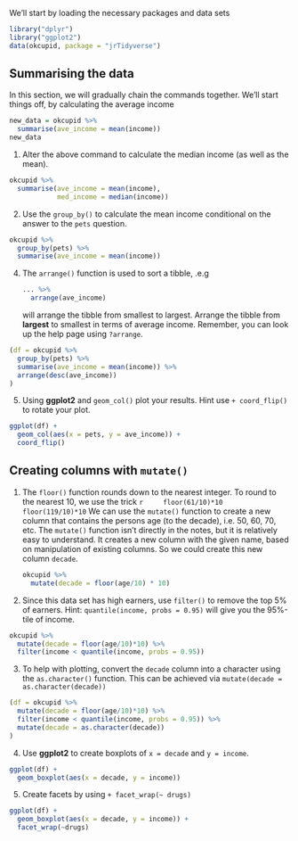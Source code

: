 We'll start by loading the necessary packages and data sets
```r
library("dplyr")
library("ggplot2")
data(okcupid, package = "jrTidyverse")
```

## Summarising the data

In this section, we will gradually chain the commands together. We'll 
start things off, by calculating the average income

```r
new_data = okcupid %>% 
  summarise(ave_income = mean(income))
new_data
```

1. Alter the above command to calculate the median income (as well as the mean).

```r
okcupid %>% 
  summarise(ave_income = mean(income),
            med_income = median(income))
```

2. Use the `group_by()` to calculate the mean income conditional on the answer
to the `pets` question.

```r
okcupid %>%
  group_by(pets) %>%
  summarise(ave_income = mean(income))
```


4. The `arrange()` function is used to sort a tibble, .e.g

    ```r
    ... %>%
      arrange(ave_income)
    ```
  will arrange the tibble from smallest to largest. Arrange the tibble from __largest__
to smallest in terms of average income. Remember, you can look up the help page using `?arrange`.

```r
(df = okcupid %>%
  group_by(pets) %>%
  summarise(ave_income = mean(income)) %>%
  arrange(desc(ave_income))
)
```

5. Using __ggplot2__ and `geom_col()` plot your results. Hint use `+ coord_flip()` to rotate
your plot.

```r
ggplot(df) +
  geom_col(aes(x = pets, y = ave_income)) +
  coord_flip()
```

## Creating columns with `mutate()`

1. The `floor()` function rounds down to the nearest integer. To round to the nearest $10$, we use the trick
    ```r
    floor(61/10)*10
    floor(119/10)*10
    ```
  We can use the `mutate()` function to create a new column that contains the persons
  age (to the decade), i.e. 50, 60, 70, etc.  The `mutate()` function isn't directly in the notes, but it is relatively easy to understand. It creates a new column with the given name, based on manipulation of existing columns. So we could create this new column `decade`.

    ```r
    okcupid %>%
      mutate(decade = floor(age/10) * 10)
    ```

2. Since this data set has high earners, use `filter()` to remove the 
top 5\% of earners. Hint: `quantile(income, probs = 0.95)` will give you the 
95\%-tile  of income. 

```r
okcupid %>%
  mutate(decade = floor(age/10)*10) %>%
  filter(income < quantile(income, probs = 0.95))
```

3. To help with plotting, convert the `decade` column into a character using the
`as.character()` function. This can be achieved via `mutate(decade = as.character(decade))`

```r
(df = okcupid %>%
  mutate(decade = floor(age/10)*10) %>%
  filter(income < quantile(income, probs = 0.95)) %>%
  mutate(decade = as.character(decade))
)
```


4. Use __ggplot2__ to create boxplots of `x = decade` and `y = income`.

```r
ggplot(df) +
  geom_boxplot(aes(x = decade, y = income))
```

5. Create facets by using `+ facet_wrap(~ drugs)`

```r
ggplot(df) +
  geom_boxplot(aes(x = decade, y = income)) +
  facet_wrap(~drugs)
```

